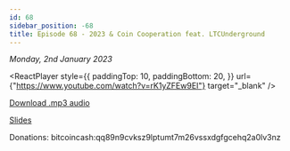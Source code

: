 ```yaml
---
id: 68
sidebar_position: -68
title: Episode 68 - 2023 & Coin Cooperation feat. LTCUnderground
---
```



_Monday, 2nd January 2023_

<ReactPlayer
  style={{
    paddingTop: 10,
    paddingBottom: 20,
  }}
  url={"https://www.youtube.com/watch?v=rK1yZFEw9EI"}
  target="_blank"
/>

[Download .mp3 audio](https://drive.google.com/file/d/1wThCoPQA9hfqPRNMiuyg_U93mERg8i2h/view?usp=sharing)

[Slides](https://docs.google.com/presentation/d/10l1DIRVByrUksK-m8Hxwh5x3ggm4gUa5/edit?usp=sharing&ouid=100290143879929950045&rtpof=true&sd=true)

Donations: bitcoincash:qq89n9cvksz9lptumt7m26vssxdgfgcehq2a0lv3nz
